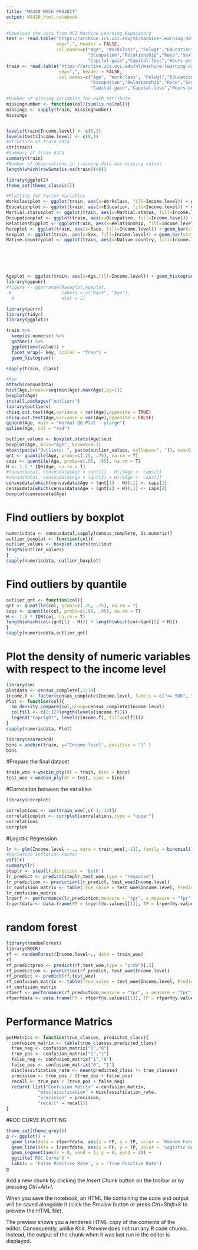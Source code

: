---
title: "MA429 MOCK PROJECT"
output: MA429_html_notebook
---

```{r}
#Download the data from UCI Machine Learning Repository
test <- read.table("https://archive.ics.uci.edu/ml/machine-learning-databases/adult/adult.test", skip=1, 
                   sep=",", header = FALSE,
                   col.names=c("Age", "Workclass", "Fnlwgt","Education","Education-num","Marital-status",
                               "Occupation","Relationship","Race","Sex",
                               "Capital-gain","Capital-loss","Hours-per-week","Native-country","Income-level"), na.strings = " ?")
train <- read.table("https://archive.ics.uci.edu/ml/machine-learning-databases/adult/adult.data",
                    sep=",", header = FALSE,
                    col.names=c("Age", "Workclass", "Fnlwgt","Education","Education-num","Marital-status",
                                "Occupation","Relationship","Race","Sex",
                                "Capital-gain","Capital-loss","Hours-per-week","Native-country","Income-level"), na.strings = " ?")


```


```{r}
#Number of missing variables for each attribute
missingnumber <- function(col){sum(is.na(col))}
missings <- sapply(train, missingnumber)
missings


levels(train$Income.level) <- c(0,1)
levels(test$Income.level) <- c(0,1)
#Structure of train data
str(train)
#Summary of train data
summary(train)
#Number of observations in training data has missing values
length(which(rowSums(is.na(train))>0))

```

```{r}
library(ggplot2)
theme_set(theme_classic())

#Plotting for Factor Variables
Workclassplot <- ggplot(train, aes(x=Workclass, fill=Income.level)) + geom_bar(stat = "count") + coord_flip() + theme(text = element_text(size=20)) 
Educationplot <- ggplot(train, aes(x=Education, fill=Income.level)) + geom_bar(stat = "count") + coord_flip() + theme(text = element_text(size=20)) 
Martial.statusplot <- ggplot(train, aes(x=Martial.status, fill=Income.level)) + geom_bar(stat = "count") + coord_flip() + theme(text = element_text(size=20)) 
Occupationplot <- ggplot(train, aes(x=Occupation, fill=Income.level)) + geom_bar(stat = "count") + coord_flip() + theme(text = element_text(size=20)) 
Relationshipplot <- ggplot(train, aes(x=Relationship, fill=Income.level)) + geom_bar(stat = "count") + coord_flip() + theme(text = element_text(size=20)) 
Raceplot <- ggplot(train, aes(x=Race, fill=Income.level)) + geom_bar(stat = "count") + coord_flip() + theme(text = element_text(size=20)) 
Sexplot <- ggplot(train, aes(x=Sex, fill=Income.level)) + geom_bar(stat = "count") + coord_flip() + theme(text = element_text(size=20)) 
Native.countryplot <- ggplot(train, aes(x=Native.country, fill=Income.level)) + geom_bar(stat = "count") + coord_flip() + theme(text = element_text(size=20)) 






Ageplot <- ggplot(train, aes(x=Age,fill=Income.level)) + geom_histogram(stat = "count") + theme(text = element_text(size=20))
library(ggpubr)
#figure <- ggarrange(Raceplot,Ageplot,
 #                   labels = c("Race", "Age"),
  #                  ncol = 2)

```


```{r}
library(purrr)
library(tidyr)
library(ggplot2)

train %>%
  keep(is.numeric) %>% 
  gather() %>% 
  ggplot(aes(value)) +
  facet_wrap(~ key, scales = "free") +
  geom_histogram()

sapply(train, class)
```


```{r}
#Age
attach(censusdata)
hist(Age,breaks=seq(min(Age),max(Age),by=1))
boxplot(Age)
install.packages("outliers")
library(outliers)
chisq.out.test(Age,variance = var(Age),opposite = TRUE)
chisq.out.test(Age,variance = var(Age),opposite = FALSE)
qqnorm(Age, main = "Normal QQ Plot - ylarge")
qqline(Age, col = "red")
```

```{r}
outlier_values <- boxplot.stats(Age)$out
boxplot(Age, main="Age", boxwex=0.1)
mtext(paste("Outliers: ", paste(outlier_values, collapse=", ")), cex=0.6)
qnt <- quantile(Age, probs=c(.25, .75), na.rm = T)
caps <- quantile(Age, probs=c(.05, .95), na.rm = T)
H <- 1.5 * IQR(Age, na.rm = T)
#censusdata[, censusdata$Age < (qnt[1] - H)]$Age <- caps[1]
#censusdata[, censusdata$Age > (qnt[2] + H)]$Age <- caps[2]
censusdata[which(censusdata$Age < (qnt[1] - H)),1] <- caps[1]
censusdata[which(censusdata$Age > (qnt[2] + H)),1] <- caps[2]
boxplot(censusdata$Age)
```
# Find outliers by boxplot
```{r}
numericdata <- censusdata[,sapply(census_complete, is.numeric)]
outlier_boxplot <- function(col){
outlier_values <- boxplot.stats(col)$out
length(outlier_values)
}
sapply(numericdata, outlier_boxplot)
```
# Find outliers by quantile
```{r}
outlier_qnt <- function(col){
qnt <- quantile(col, probs=c(.25, .75), na.rm = T)
caps <- quantile(col, probs=c(.05, .95), na.rm = T)
H <- 1.5 * IQR(col, na.rm = T)
length(which(col<(qnt[1] - H))) + length(which(col>(qnt[2] + H)))
}
sapply(numericdata,outlier_qnt)
```

# Plot the density of numeric variables with respect to the income level
```{r}
library(sm)
plotdata <- census_complete[,1:14]
income.f <- factor(census_complete$Income.level, labels = c("<= 50K", "> 50K"))
Plot <- function(col){
  sm.density.compare(col,group=census_complete$Income.level)
  colfill <- c(2:(2+length(levels(income.f))))
  legend("topright", levels(income.f), fill=colfill)
}
sapply(numericdata, Plot)
```

```{r}
library(scorecard)
bins = woebin(train, y="Income.level", positive = "1" )
bins
```

#Prepare the final dataset
```{r}
train_woe <-woebin_ply(dt = train, bins = bins)
test_woe <-woebin_ply(dt = test, bins = bins)

```
#Correlation between the variables
```{r}
library(corrplot)

correlations <- cor(train_woe[,c(-1,-13)])
correlationplot <- corrplot(correlations,type = "upper")
correlations
corrplot

```

#Logistic Regression
```{r}
lr <- glm(Income.level ~ ., data = train_woe[,-13], family = binomial())
#Variation Inflation Factor
vif(lr)
summary(lr)
steplr <- step(lr,direction = 'both')
lr_predict <- predict(steplr,test_woe,type = "response")
lr_prediction <- prediction(lr_predict, test_woe$Income.level)
lr_confusion_matrix <- table(True_value = test_woe$Income.level, Predict_value = lr_predict>=0.5)
lr_confusion_matrix
lrperf <- performance(lr_prediction,measure = "tpr", x.measure = "fpr")
lrperfdata <- data.frame(FP = lrperf@x.values[[1]], TP = lrperf@y.values[[1]])


```




# random forest
```{r}
library(randomForest)
library(ROCR)
rf <- randomForest(Income.level~., data = train_woe)
rf
rf_predictprob <- predict(rf,test_woe,type = "prob")[,2]
rf_prediction <- prediction(rf_predict, test_woe$Income.level)
rf_predict <- predict(rf,test_woe)
rf_confusion_matrix <- table(True_value = test_woe$Income.level, Predict_value = rf_predict)
rf_confusion_matrix
rfperf <- performance(rf_prediction,measure = "tpr", x.measure = "fpr")
rfperfdata <- data.frame(FP = rfperf@x.values[[1]], TP = rfperf@y.values[[1]])
```
# Performance Matrics
```{r}
getMetrics <- function(true_classes, predicted_class){
  confusion_matrix <- table(true_classes,predicted_class)
  true_neg <- confusion_matrix["0","0"]
  true_pos <- confusion_matrix["1","1"]
  false_neg <- confusion_matrix["1","0"]
  false_pos <- confusion_matrix["0", "1"]
  misclassification_rate <- mean(predicted_class != true_classes)
  precision <- true_pos / (true_pos + false_pos)
  recall <- true_pos / (true_pos + false_neg)
  return( list("Confusion Matrix" = confusion_matrix,
            "misclassification" = misclassification_rate, 
            "precision" = precision, 
            "recall" = recall))
}
```

#ROC CURVE PLOTTING
```{r}
theme_set(theme_grey())
g <- ggplot() + 
  geom_line(data = rfperfdata, aes(x = FP, y = TP, color = 'Random Forest')) + 
  geom_line(data = lrperfdata, aes(x = FP, y = TP, color = 'Logistic Regression')) + 
  geom_segment(aes(x = 0, xend = 1, y = 0, yend = 1)) +
  ggtitle('ROC Curve') + 
  labs(x = 'False Positive Rate', y = 'True Positive Rate')
g
```

Add a new chunk by clicking the *Insert Chunk* button on the toolbar or by pressing *Ctrl+Alt+I*.

When you save the notebook, an HTML file containing the code and output will be saved alongside it (click the *Preview* button or press *Ctrl+Shift+K* to preview the HTML file).

The preview shows you a rendered HTML copy of the contents of the editor. Consequently, unlike *Knit*, *Preview* does not run any R code chunks. Instead, the output of the chunk when it was last run in the editor is displayed.
